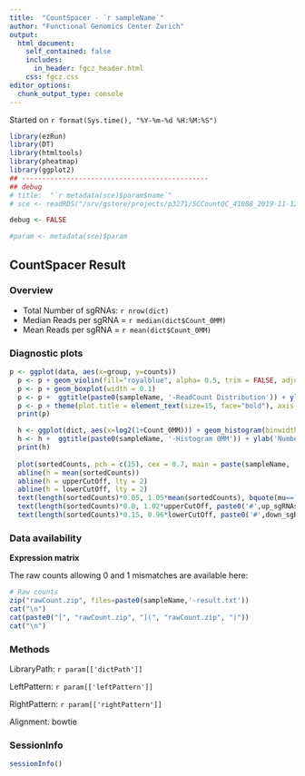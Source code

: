 ```yaml
---
title:  "CountSpacer - `r sampleName`"
author: "Functional Genomics Center Zurich"
output: 
  html_document:
    self_contained: false
    includes:
      in_header: fgcz_header.html
    css: fgcz.css
editor_options: 
  chunk_output_type: console
---
```


Started on `r format(Sys.time(), "%Y-%m-%d %H:%M:%S")`

```r
library(ezRun)
library(DT)
library(htmltools)
library(pheatmap)
library(ggplot2)
## ----------------------------------------------
## debug
# title:  "`r metadata(sce)$param$name`"
# sce <- readRDS("/srv/gstore/projects/p3271/SCCountQC_41088_2019-11-12--14-43-47/1834_SCCountQC/sce.rds")

debug <- FALSE

#param <- metadata(sce)$param
```

## CountSpacer Result {.tabset}

### Overview

* Total Number of sgRNAs: `r nrow(dict)`
* Median Reads per sgRNA = `r median(dict$Count_0MM)`
* Mean Reads per sgRNA = `r mean(dict$Count_0MM)`

### Diagnostic plots


```r
p <- ggplot(data, aes(x=group, y=counts))
  p <- p + geom_violin(fill="royalblue", alpha= 0.5, trim = FALSE, adjust = 0.5) 
  p <- p + geom_boxplot(width = 0.1)
  p <- p +  ggtitle(paste0(sampleName, '-ReadCount Distribution')) + ylab('ReadCount per sgRNA')
  p <- p + theme(plot.title = element_text(size=15, face="bold"), axis.title.x =element_blank(), axis.text.x = element_text(angle=45,hjust=1))
  print(p)

  h <- ggplot(dict, aes(x=log2(1+Count_0MM))) + geom_histogram(binwidth=0.1)
  h <- h +  ggtitle(paste0(sampleName, '-Histogram 0MM')) + ylab('Number of sgRNAs') + xlab('Log2 count per sgRNA (0MM)')
  print(h)
  
  plot(sortedCounts, pch = c(15), cex = 0.7, main = paste(sampleName, '- sgCount Overview'), ylab = 'log2(sgRNA Count)', ylim = c(0, max(max(sortedCounts), 1.05*upperCutOff)))
  abline(h = mean(sortedCounts))
  abline(h = upperCutOff, lty = 2)
  abline(h = lowerCutOff, lty = 2)
  text(length(sortedCounts)*0.05, 1.05*mean(sortedCounts), bquote(mu==.(mu)), cex = 0.8)
  text(length(sortedCounts)*0.8, 1.02*upperCutOff, paste0('#',up_sgRNAs, ' (',relUp_sgRNA,'%)' ), cex = 0.8)
  text(length(sortedCounts)*0.15, 0.96*lowerCutOff, paste0('#',down_sgRNAs, ' (',relDown_sgRNA,'%)' ), cex = 0.8)
```

### Data availability

**Expression matrix**

The raw counts allowing 0 and 1 mismatches are available here:

```r
# Raw counts
zip("rawCount.zip", files=paste0(sampleName,'-result.txt'))
cat("\n")
cat(paste0("[", "rawCount.zip", "](", "rawCount.zip", ")"))
cat("\n")
```

### Methods 

LibraryPath: `r param[['dictPath']]`

LeftPattern: `r param[['leftPattern']]`

RightPattern: `r param[['rightPattern']]`

Alignment: bowtie

### SessionInfo
```r
sessionInfo()
```
